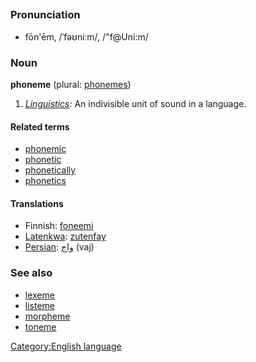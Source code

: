 =={{en}}==
[[Category:English language]]
===Pronunciation===
*fōn'ēm, /ˈfəʊniːm/, /"f@Uni:m/

===Noun===
'''phoneme''' (plural: [[phonemes]])

#''[[Linguistics]]:'' An indivisible unit of sound in a language.

====Related terms====
*[[phonemic]]
*[[phonetic]]
*[[phonetically]]
*[[phonetics]]

====Translations====
*Finnish: [[foneemi]]
*[[Latenkwa]]: [[zutenfay]]
*[[Persian]]: [[واج]] (vaj)

===See also===
*[[lexeme]]
*[[listeme]]
*[[morpheme]]
*[[toneme]]